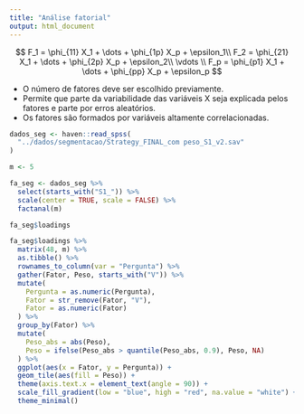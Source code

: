```yaml
---
title: "Análise fatorial"
output: html_document
---
```


$$
F_1 = \phi_{11} X_1 + \dots + \phi_{1p} X_p + \epsilon_1\\
F_2 = \phi_{21} X_1 + \dots + \phi_{2p} X_p + \epsilon_2\\
\vdots \\
F_p = \phi_{p1} X_1 + \dots + \phi_{pp} X_p + \epsilon_p
$$

- O número de fatores deve ser escolhido previamente.
- Permite que parte da variabilidade das variáveis X seja explicada pelos fatores e parte por erros aleatórios.
- Os fatores são formados por variáveis altamente correlacionadas.

```r
dados_seg <- haven::read_spss(
  "../dados/segmentacao/Strategy_FINAL_com peso_S1_v2.sav"
)

m <- 5

fa_seg <- dados_seg %>% 
  select(starts_with("S1_")) %>%
  scale(center = TRUE, scale = FALSE) %>% 
  factanal(m)

fa_seg$loadings

fa_seg$loadings %>%
  matrix(48, m) %>% 
  as.tibble() %>% 
  rownames_to_column(var = "Pergunta") %>% 
  gather(Fator, Peso, starts_with("V")) %>% 
  mutate(
    Pergunta = as.numeric(Pergunta),
    Fator = str_remove(Fator, "V"),
    Fator = as.numeric(Fator)
  ) %>% 
  group_by(Fator) %>% 
  mutate(
    Peso_abs = abs(Peso),
    Peso = ifelse(Peso_abs > quantile(Peso_abs, 0.9), Peso, NA)
  ) %>% 
  ggplot(aes(x = Fator, y = Pergunta)) +
  geom_tile(aes(fill = Peso)) +
  theme(axis.text.x = element_text(angle = 90)) +
  scale_fill_gradient(low = "blue", high = "red", na.value = "white") +
  theme_minimal()
```



